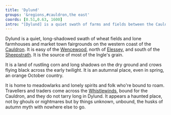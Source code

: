 ```yaml
---
title: 'Dylund'
groups: '&regions,#cauldron,the east'
coords: [0.51,0.63, 1600]
intro: "[Dylund] is a quiet swath of farms and fields between the Cauldron to the east and the Wencewood to the west. It is the breadbasket of the Inglenook, a land of rustling corn and long shadows on the dry ground and crows flying black across the early twilight."
---
```


Dylund is a quiet, long-shadowed swath of wheat fields and lone farmhouses and market town fairgrounds on the western coast of the [Cauldron](). It is easy of the [Wencewood](), north of [Elessey](), and south of the [Sheepstrath](). It is the source of most of the Ingle's grain.

It is a land of rustling corn and long shadows on the dry ground and crows flying black across the early twilight. It is an autumnal place, even in spring, an orange October country.

It is home to meadowlarks and lonely spirits and folk who're bound to roam. Travellers and traders come across the [Whistlewinds](), bound for the Cauldron, and they do not tarry long in Dylund. It appears a haunted place, not by ghouls or nightmares but by things unknown, unbound, the husks of autumn myth with nowhere else to go.